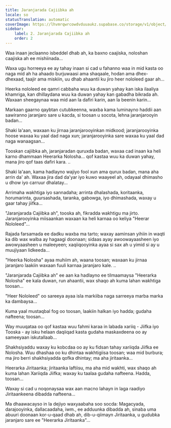 ```yaml
---
title: Jaranjarada Cajiibka ah
locale: so
statusTranslation: automatic
coverImage: https://lhvmrqwrcowdvduuaukz.supabase.co/storage/v1/object/public/strapi-uploads/small_cover-tratado-de-psicologia-revolucionaria.webp-5e15e1cec4e0ebebcde5d7fc7565d8fd.webp
sidebar:
    label: 2. Jaranjarada Cajiibka ah
    order: 2
---
```

Waa inaan jeclaanno isbeddel dhab ah, ka baxno caajiska, noloshan caajiska ah ee mishiinada...

Waxa ugu horreeya ee ay tahay inaan si cad u fahanno waa in mid kasta oo naga mid ah ha ahaado burjuwaasi ama shaqaale, hodan ama dhex-dhexaad, taajir ama miskiin, uu dhab ahaantii ku jiro heer nololeed gaar ah...

Heerka nololeed ee qamri cabbaha wuu ka duwan yahay kan iska ilaaliya khamriga, kan dhillaydana wuu ka duwan yahay kan gabadha bikrada ah. Waxaan sheegaynaa waa mid aan la dafiri karin, aan la beenin karin...

Markaan gaarno qaybtan cutubkeenna, waxba kama luminayno haddii aan sawiranno jaranjaro sare u kacda, si toosan u socota, lehna jaranjarooyin badan...

Shaki la'aan, waxaan ku jirnaa jaranjarooyinkan midkood; jaranjarooyinka hoose waxaa ku yaal dad naga xun; jaranjarooyinka sare waxaa ku yaal dad naga wanaagsan...

Tooskan cajiibka ah, jaranjaradan quruxda badan, waxaa cad inaan ka heli karno dhammaan Heerarka Nolosha... qof kastaa wuu ka duwan yahay, mana jiro qof taas dafiri kara. ..

Shaki la'aan, kama hadlayno wajiyo fool xun ama qurux badan, mana aha arrin da' ah. Waxaa jira dad da'yar iyo kuwo waayeel ah, odayaal dhimasho u dhow iyo carruur dhalatay...

Arrimaha wakhtiga iyo sannadaha; arrinta dhalashada, koritaanka, horumarinta, guursashada, taranka, gabowga, iyo dhimashada, waxay u gaar tahay jiifka...

"Jaranjarada Cajiibka ah", tooska ah, fikradda wakhtigu ma jirto. Jaranjarooyinka miisaankan waxaan ka heli karnaa oo keliya "Heerar Nololeed"...

Rajada farsamada ee dadku waxba ma tarto; waxay aaminsan yihiin in waqti ka dib wax walba ay hagaagi doonaan; sidaas ayay awoowayaasheen iyo awowyaasheen u maleeyeen; xaqiiqooyinka ayaa si sax ah u yimid si ay u muujiyaan lidkeeda...

"Heerka Nolosha" ayaa muhiim ah, waana toosan; waxaan ku jirnaa jaranjaro laakiin waxaan fuuli karnaa jaranjaro kale. ..

"Jaranjarada Cajiibka ah" ee aan ka hadlayno ee tilmaamaysa "Heerarka Nolosha" ee kala duwan, run ahaantii, wax shaqo ah kuma lahan wakhtiga toosan...

"Heer Nololeed" oo sareeya ayaa isla markiiba naga sarreeya marba marka ka dambaysa...

Kuma yaal mustaqbal fog oo toosan, laakiin halkan iyo hadda; gudaha nafteena; toosan...

Way muuqataa oo qof kastaa wuu fahmi karaa in labada xariiq - Jiifka iyo Tooska - ay isku helaan daqiiqad kasta gudaha maskaxdeena oo ay sameeyaan iskutallaab...

Shakhsiyaddu waxay ku kobcdaa oo ay ku fidsan tahay xariiqda Jiifka ee Nolosha. Wuu dhashaa oo ku dhintaa wakhtigiisa toosan; waa mid burbura; ma jiro berri shakhsiyadda qofka dhintay; ma aha jiritaanka...

Heerarka Jiritaanka; jiritaanka laftiisu, ma aha mid wakhti, wax shaqo ah kuma lahan Xariiqda Jiifka; waxay ku taalaa gudaha nafteena. Hadda, toosan...

Waxay si cad u noqonaysaa wax aan macno lahayn in laga raadiyo Jiritaankeena dibadda nafteena...

Ma dhaawacayso in la dejiyo waxyaabaha soo socda: Magacyada, darajooyinka, dallacaadaha, iwm., ee adduunka dibadda ah, sinaba uma abuuri doonaan kor-u-qaad dhab ah, dib-u-qiimayn Jiritaanka, u gudubka jaranjaro sare ee "Heerarka Jiritaanka"...

